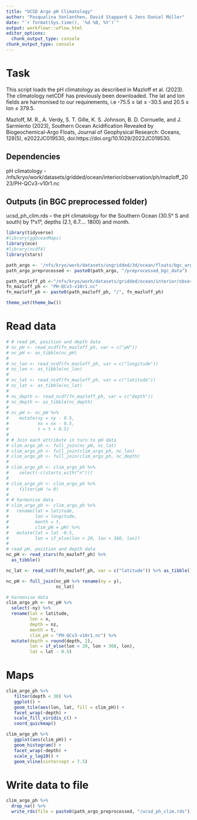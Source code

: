 ```yaml
---
title: "UCSD Argo pH Climatology"
author: "Pasqualina Vonlanthen, David Stappard & Jens Daniel Müller"
date: "`r format(Sys.time(), '%d %B, %Y')`"
output: workflowr::wflow_html
editor_options:
  chunk_output_type: console
chunk_output_type: console
---
```


# Task 

This script loads the pH climatology as described in Mazloff et al. (2023). The climatology netCDF has previously been downloaded. The lat and lon fields are harmonised to our requirements, i.e -75.5 ≥ lat ≤ -30.5 and 20.5 ≥ lon ≤ 379.5.

Mazloff, M. R., A. Verdy, S. T. Gille, K. S. Johnson, B. D. Cornuelle, and J. Sarmiento (2023), Southern Ocean Acidification Revealed by Biogeochemical-Argo Floats, Journal of Geophysical Research: Oceans, 128(5), e2022JC019530, doi:https://doi.org/10.1029/2022JC019530.

## Dependencies

pH climatology - /nfs/kryo/work/datasets/gridded/ocean/interior/observation/ph/mazloff_2023/PH-QCv3-v10r1.nc

## Outputs (in BGC preprocessed folder)

ucsd_ph_clim.rds – the pH climatology for the Southern Ocean (30.5° S and south) by 1°x1°, depths (2.1, 6.7…. 1800) and month.

```r
library(tidyverse)
#library(ggOceanMaps)
library(oce)
#library(ncdf4)
library(stars)
```



```r
path_argo <- '/nfs/kryo/work/datasets/ungridded/3d/ocean/floats/bgc_argo'
path_argo_preprocessed <- paste0(path_argo, "/preprocessed_bgc_data")

path_mazloff_ph <-"/nfs/kryo/work/datasets/gridded/ocean/interior/observation/ph/mazloff_2023"
fn_mazloff_ph <- "PH-QCv3-v10r1.nc"
fn_mazloff_ph <- paste0(path_mazloff_ph, "/", fn_mazloff_ph)

theme_set(theme_bw())
```

# Read data 

```r

# # read pH, position and depth data
# nc_pH <- read_ncdf(fn_mazloff_ph, var = c("pH"))
# nc_pH <- as_tibble(nc_pH)
# 
# nc_lon <- read_ncdf(fn_mazloff_ph, var = c("longitude"))
# nc_lon <- as_tibble(nc_lon)
# 
# nc_lat <- read_ncdf(fn_mazloff_ph, var = c("latitude"))
# nc_lat <- as_tibble(nc_lat)
# 
# nc_depth <- read_ncdf(fn_mazloff_ph, var = c("depth"))
# nc_depth <- as_tibble(nc_depth)
# 
# nc_pH <- nc_pH %>%
#    mutate(ny = ny - 0.5,
#           nx = nx - 0.5,
#           t = t + 0.5)
# 
# # Join each attribute in turn to pH data
# clim_argo_ph <- full_join(nc_pH, nc_lat)
# clim_argo_ph <- full_join(clim_argo_ph, nc_lon)
# clim_argo_ph <- full_join(clim_argo_ph, nc_depth)
# 
# clim_argo_ph <- clim_argo_ph %>%
#    select(-c(starts_with("n")))
# 
# clim_argo_ph <- clim_argo_ph %>%
#    filter(pH != 0)
# 
# # harmonise data
# clim_argo_ph <- clim_argo_ph %>%
#   rename(lat = latitude,
#          lon = longitude,
#          month = t,
#          clim_pH = pH) %>%
#   mutate(lat = lat -0.5,
#          lon = if_else(lon < 20, lon + 360, lon))
# 
# read pH, position and depth data
nc_pH <- read_stars(fn_mazloff_ph) %>% 
  as_tibble()

nc_lat <- read_ncdf(fn_mazloff_ph, var = c("latitude")) %>% as_tibble()

nc_pH <- full_join(nc_pH %>% rename(ny = y),
                   nc_lat)

# harmonise data 
clim_argo_ph <- nc_pH %>% 
  select(-ny) %>% 
  rename(lat = latitude,
         lon = x,
         depth = nz,
         month = t,
         clim_pH = "PH-QCv3-v10r1.nc") %>% 
  mutate(depth = round(depth, 2),
         lon = if_else(lon < 20, lon + 360, lon),
         lat = lat - 0.5)
```

# Maps
```r
clim_argo_ph %>%
   filter(depth < 30) %>%
   ggplot() +
   geom_tile(aes(lon, lat, fill = clim_pH)) +
   facet_wrap(~depth) +
   scale_fill_viridis_c() +
   coord_quickmap()

clim_argo_ph %>%
   ggplot(aes(clim_pH)) +
   geom_histogram() +
   facet_wrap(~depth) +
   scale_y_log10() +
   geom_vline(xintercept = 7.5)

```


# Write data to file

```r

clim_argo_ph %>% 
  drop_na() %>% 
  write_rds(file = paste0(path_argo_preprocessed, "/ucsd_ph_clim.rds"))

```

